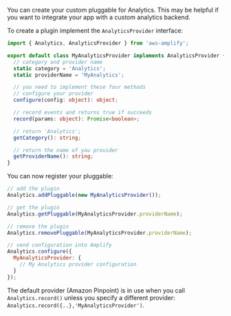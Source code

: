 You can create your custom pluggable for Analytics. This may be helpful if you want to integrate your app with a custom analytics backend.

To create a plugin implement the `AnalyticsProvider` interface:

```typescript
import { Analytics, AnalyticsProvider } from 'aws-amplify';

export default class MyAnalyticsProvider implements AnalyticsProvider {
  // category and provider name
  static category = 'Analytics';
  static providerName = 'MyAnalytics';

  // you need to implement these four methods
  // configure your provider
  configure(config: object): object;

  // record events and returns true if succeeds
  record(params: object): Promise<boolean>;

  // return 'Analytics';
  getCategory(): string;

  // return the name of you provider
  getProviderName(): string;
}
```

You can now register your pluggable:

```javascript
// add the plugin
Analytics.addPluggable(new MyAnalyticsProvider());

// get the plugin
Analytics.getPluggable(MyAnalyticsProvider.providerName);

// remove the plugin
Analytics.removePluggable(MyAnalyticsProvider.providerName);

// send configuration into Amplify
Analytics.configure({
  MyAnalyticsProvider: {
    // My Analytics provider configuration
  }
});
```

The default provider (Amazon Pinpoint) is in use when you call `Analytics.record()` unless you specify a different provider: `Analytics.record({..},'MyAnalyticsProvider')`.

